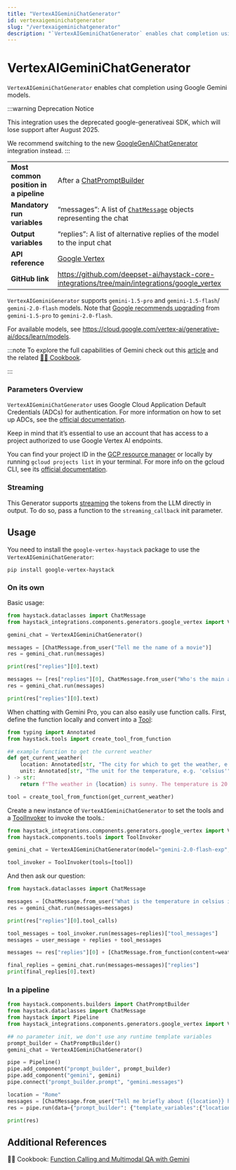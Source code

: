 ```yaml
---
title: "VertexAIGeminiChatGenerator"
id: vertexaigeminichatgenerator
slug: "/vertexaigeminichatgenerator"
description: "`VertexAIGeminiChatGenerator` enables chat completion using Google Gemini models."
---
```


# VertexAIGeminiChatGenerator

`VertexAIGeminiChatGenerator` enables chat completion using Google Gemini models.

:::warning
Deprecation Notice

This integration uses the deprecated google-generativeai SDK, which will lose support after August 2025.

We recommend switching to the new [GoogleGenAIChatGenerator](googlegenaichatgenerator.mdx) integration instead.
:::

|                                        |                                                                                                      |
| :------------------------------------- | :--------------------------------------------------------------------------------------------------- |
| **Most common position in a pipeline** | After a [ChatPromptBuilder](../builders/chatpromptbuilder.mdx)                                                 |
| **Mandatory run variables**            | “messages”: A list of [`ChatMessage`](../../concepts/data-classes/chatmessage.mdx)  objects representing the chat |
| **Output variables**                   | “replies”: A list of alternative replies of the model to the input chat                              |
| **API reference**                      | [Google Vertex](/reference/integrations-google-vertex)                                                      |
| **GitHub link**                        | https://github.com/deepset-ai/haystack-core-integrations/tree/main/integrations/google_vertex      |

`VertexAIGeminiGenerator` supports `gemini-1.5-pro` and `gemini-1.5-flash`/  `gemini-2.0-flash` models. Note that [Google recommends upgrading](https://cloud.google.com/vertex-ai/generative-ai/docs/learn/model-versions) from `gemini-1.5-pro` to `gemini-2.0-flash`.

For available models, see https://cloud.google.com/vertex-ai/generative-ai/docs/learn/models.

:::note
To explore the full capabilities of Gemini check out this [article](https://haystack.deepset.ai/blog/gemini-models-with-google-vertex-for-haystack) and the related [🧑‍🍳 Cookbook](https://colab.research.google.com/github/deepset-ai/haystack-cookbook/blob/main/notebooks/vertexai-gemini-examples.ipynb).

:::

### Parameters Overview

`VertexAIGeminiChatGenerator` uses Google Cloud Application Default Credentials (ADCs) for authentication. For more information on how to set up ADCs, see the [official documentation](https://cloud.google.com/docs/authentication/provide-credentials-adc).

Keep in mind that it’s essential to use an account that has access to a project authorized to use Google Vertex AI endpoints.

You can find your project ID in the [GCP resource manager](https://console.cloud.google.com/cloud-resource-manager) or locally by running `gcloud projects list` in your terminal. For more info on the gcloud CLI, see its [official documentation](https://cloud.google.com/cli).

### Streaming

This Generator supports [streaming](guides-to-generators/choosing-the-right-generator.mdx#streaming-support) the tokens from the LLM directly in output. To do so, pass a function to the `streaming_callback` init parameter.

## Usage

You need to install the `google-vertex-haystack` package to use the  `VertexAIGeminiChatGenerator`:

```shell
pip install google-vertex-haystack
```

### On its own

Basic usage:

```python
from haystack.dataclasses import ChatMessage
from haystack_integrations.components.generators.google_vertex import VertexAIGeminiChatGenerator

gemini_chat = VertexAIGeminiChatGenerator()

messages = [ChatMessage.from_user("Tell me the name of a movie")]
res = gemini_chat.run(messages)

print(res["replies"][0].text)

messages += [res["replies"][0], ChatMessage.from_user("Who's the main actor?")]
res = gemini_chat.run(messages)

print(res["replies"][0].text)
```

When chatting with Gemini Pro, you can also easily use function calls. First, define the function locally and convert into a [Tool](../../tools/tool.mdx):

```python
from typing import Annotated
from haystack.tools import create_tool_from_function

## example function to get the current weather
def get_current_weather(
    location: Annotated[str, "The city for which to get the weather, e.g. 'San Francisco'"] = "Munich",
    unit: Annotated[str, "The unit for the temperature, e.g. 'celsius'"] = "celsius",
) -> str:
    return f"The weather in {location} is sunny. The temperature is 20 {unit}."

tool = create_tool_from_function(get_current_weather)
```

Create a new instance of `VertexAIGeminiChatGenerator` to set the tools and a [ToolInvoker](../tools/toolinvoker.mdx) to invoke the tools.:

```python
from haystack_integrations.components.generators.google_vertex import VertexAIGeminiChatGenerator
from haystack.components.tools import ToolInvoker

gemini_chat = VertexAIGeminiChatGenerator(model="gemini-2.0-flash-exp", tools=[tool])

tool_invoker = ToolInvoker(tools=[tool])
```

And then ask our question:

```python
from haystack.dataclasses import ChatMessage

messages = [ChatMessage.from_user("What is the temperature in celsius in Berlin?")]
res = gemini_chat.run(messages=messages)

print(res["replies"][0].tool_calls)

tool_messages = tool_invoker.run(messages=replies)["tool_messages"]
messages = user_message + replies + tool_messages

messages += res["replies"][0] + [ChatMessage.from_function(content=weather, name="get_current_weather")]

final_replies = gemini_chat.run(messages=messages)["replies"]
print(final_replies[0].text)
```

### In a pipeline

```python
from haystack.components.builders import ChatPromptBuilder
from haystack.dataclasses import ChatMessage
from haystack import Pipeline
from haystack_integrations.components.generators.google_vertex import VertexAIGeminiChatGenerator

## no parameter init, we don't use any runtime template variables
prompt_builder = ChatPromptBuilder()
gemini_chat = VertexAIGeminiChatGenerator()

pipe = Pipeline()
pipe.add_component("prompt_builder", prompt_builder)
pipe.add_component("gemini", gemini)
pipe.connect("prompt_builder.prompt", "gemini.messages")

location = "Rome"
messages = [ChatMessage.from_user("Tell me briefly about {{location}} history")]
res = pipe.run(data={"prompt_builder": {"template_variables":{"location": location}, "template": messages}})

print(res)

```

## Additional References

:cook: Cookbook: [Function Calling and Multimodal QA with Gemini](https://haystack.deepset.ai/cookbook/vertexai-gemini-examples)
